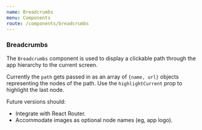 ```yaml
---
name: Breadcrumbs
menu: Components
route: /components/breadcrumbs
---
```



### Breadcrumbs
The `Breadcrumbs` component is used to display a clickable path through the app
hierarchy to the current screen.

Currently the `path` gets passed in as an array of `{name, url}` objects representing
the nodes of the path. Use the `highlightCurrent` prop to highlight the last node.

Future versions should:
- Integrate with React Router.
- Accommodate images as optional node names (eg, app logo).


<Playground>
  <Breadcrumbs 
    highlightCurrent
    path={[{
      name: "Home",
      url: "/"
    },
    {
      name: "Places",
      url: "/places/"
    }]}></Breadcrumbs>
</Playground>
